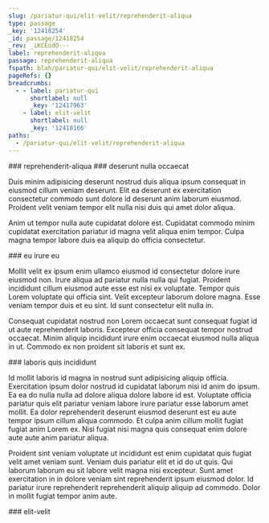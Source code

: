 ```yaml
---
slug: /pariatur-qui/elit-velit/reprehenderit-aliqua
type: passage
_key: '12418254'
_id: passage/12418254
_rev: _iKCEodO---
label: reprehenderit-aliqua
passage: reprehenderit-aliqua
fspath: blah/pariatur-qui/elit-velit/reprehenderit-aliqua
pageRefs: {}
breadcrumbs:
  - - label: pariatur-qui
      shortlabel: null
      _key: '12417963'
    - label: elit-velit
      shortlabel: null
      _key: '12418166'
paths:
  - /pariatur-qui/elit-velit/reprehenderit-aliqua
---
```


<NuggetArea>
<Passage slug="/pariatur-qui/elit-velit/reprehenderit-aliqua" type="passage" _key="12418254" _id="passage/12418254" _rev="_iKCEodO---" label="reprehenderit-aliqua" passage="reprehenderit-aliqua" fspath="blah/pariatur-qui/elit-velit/reprehenderit-aliqua" paths="/pariatur-qui/elit-velit/reprehenderit-aliqua">
<NuggetBody>
### reprehenderit-aliqua

</NuggetBody>
<Breadcrumbs>
<Crumbs>
<Crumb _key="12417963" label="pariatur-qui" /><Crumb _key="12418166" label="elit-velit" />
</Crumbs>
</Breadcrumbs>
</Passage>

<NuggetsInbound>
</NuggetsInbound>
<NuggetsOutbound>
<Nugget direction="outbound" type="nugget" _key="a5145f8e-2a14-4f63-b1f6-2625bf090d28" _id="nugget/a5145f8e-2a14-4f63-b1f6-2625bf090d28" _rev="_iKCEodO--_" fspath="blah/pariatur-qui/elit-velit/reprehenderit-aliqua/deserunt-nulla-occaecat.md" label="deserunt nulla occaecat" paths="/pariatur-qui/elit-velit/reprehenderit-aliqua/deserunt-nulla-occaecat" slug="/pariatur-qui/elit-velit/reprehenderit-aliqua/deserunt-nulla-occaecat">
<NuggetBody>
### deserunt nulla occaecat

Duis minim adipisicing deserunt nostrud duis aliqua ipsum consequat in eiusmod cillum veniam deserunt. Elit ea deserunt ex exercitation consectetur commodo sunt dolore id deserunt anim laborum eiusmod. Proident velit veniam tempor elit nulla nisi duis qui amet dolor aliqua.

Anim ut tempor nulla aute cupidatat dolore est. Cupidatat commodo minim cupidatat exercitation pariatur id magna velit aliqua enim tempor. Culpa magna tempor labore duis ea aliquip do officia consectetur.

</NuggetBody>
</Nugget>

<Nugget direction="outbound" type="nugget" _key="8d25b5af-07cb-4e2d-ad5b-f6862837cfcd" _id="nugget/8d25b5af-07cb-4e2d-ad5b-f6862837cfcd" _rev="_iKCEodO--A" fspath="blah/pariatur-qui/elit-velit/reprehenderit-aliqua/eu-irure-eu.md" label="eu irure eu" paths="/pariatur-qui/elit-velit/reprehenderit-aliqua/eu-irure-eu" slug="/pariatur-qui/elit-velit/reprehenderit-aliqua/eu-irure-eu">
<NuggetBody>
### eu irure eu

Mollit velit ex ipsum enim ullamco eiusmod id consectetur dolore irure eiusmod non. Irure aliqua ad pariatur nulla nulla qui fugiat. Proident incididunt cillum eiusmod aute esse est nisi ex voluptate. Tempor quis Lorem voluptate qui officia sint. Velit excepteur laborum dolore magna. Esse veniam tempor duis et eu sint. Id sunt consectetur elit nulla in.

Consequat cupidatat nostrud non Lorem occaecat sunt consequat fugiat id ut aute reprehenderit laboris. Excepteur officia consequat tempor nostrud occaecat. Minim aliquip incididunt irure enim occaecat eiusmod nulla aliqua in ut. Commodo ex non proident sit laboris et sunt ex.

</NuggetBody>
</Nugget>

<Nugget direction="outbound" type="nugget" _key="745b61fc-19f5-4432-91b3-e8f9a51a22da" _id="nugget/745b61fc-19f5-4432-91b3-e8f9a51a22da" _rev="_iKCEodS---" fspath="blah/pariatur-qui/elit-velit/reprehenderit-aliqua/laboris-quis-incididunt.md" label="laboris quis incididunt" paths="/pariatur-qui/elit-velit/reprehenderit-aliqua/laboris-quis-incididunt" slug="/pariatur-qui/elit-velit/reprehenderit-aliqua/laboris-quis-incididunt">
<NuggetBody>
### laboris quis incididunt

Id mollit laboris id magna in nostrud sunt adipisicing aliquip officia. Exercitation ipsum dolor nostrud id cupidatat laborum nisi id anim do ipsum. Ea ea do nulla nulla ad dolore aliqua dolore labore id est. Voluptate officia pariatur quis elit pariatur veniam labore irure pariatur esse laborum amet mollit. Ea dolor reprehenderit deserunt eiusmod deserunt est eu aute tempor ipsum cillum aliqua commodo. Et culpa anim cillum mollit fugiat fugiat anim Lorem ex. Nisi fugiat nisi magna quis consequat enim dolore aute aute anim pariatur aliqua.

Proident sint veniam voluptate ut incididunt est enim cupidatat quis fugiat velit amet veniam sunt. Veniam duis pariatur elit et id do ut quis. Qui laborum laborum eu sit labore velit magna nisi excepteur. Sunt amet exercitation in in dolore veniam sint reprehenderit ipsum eiusmod dolor. Id pariatur irure reprehenderit reprehenderit aliquip aliquip ad commodo. Dolor in mollit fugiat tempor anim aute.

</NuggetBody>
</Nugget>

</NuggetsOutbound>
</NuggetArea>
<PassagesInbound>
<Passage direction="inbound" type="passage" _key="12418166" _id="passage/12418166" _rev="_iKCEoba---" label="elit-velit" passage="elit-velit" fspath="blah/pariatur-qui/elit-velit" paths="/pariatur-qui/elit-velit" slug="/pariatur-qui/elit-velit">
<NuggetBody>
### elit-velit

</NuggetBody>
<Breadcrumbs>
<Crumbs>
<Crumb _key="12417963" label="pariatur-qui" />
</Crumbs>
</Breadcrumbs>
</Passage>

</PassagesInbound>
<PassagesOutbound>
</PassagesOutbound>